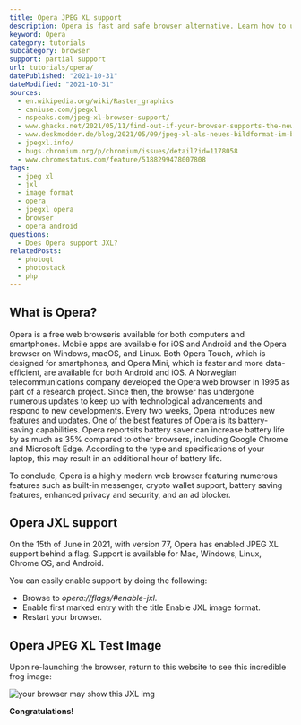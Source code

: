 ```yaml
---
title: Opera JPEG XL support
description: Opera is fast and safe browser alternative. Learn how to use JXL images within Opera.
keyword: Opera
category: tutorials
subcategory: browser
support: partial support
url: tutorials/opera/
datePublished: "2021-10-31"
dateModified: "2021-10-31"
sources:
  - en.wikipedia.org/wiki/Raster_graphics
  - caniuse.com/jpegxl
  - nspeaks.com/jpeg-xl-browser-support/
  - www.ghacks.net/2021/05/11/find-out-if-your-browser-supports-the-new-image-format-jpeg-xl/
  - www.deskmodder.de/blog/2021/05/09/jpeg-xl-als-neues-bildformat-im-browser-aktivieren-chrome-edge-firefox/
  - jpegxl.info/
  - bugs.chromium.org/p/chromium/issues/detail?id=1178058
  - www.chromestatus.com/feature/5188299478007808
tags:
  - jpeg xl
  - jxl
  - image format
  - opera
  - jpegxl opera
  - browser
  - opera android
questions:
  - Does Opera support JXL?
relatedPosts:
  - photoqt
  - photostack
  - php
---
```


## What is Opera?

Opera is a free web browseris available for both computers and smartphones. Mobile apps are available for iOS and Android and the Opera browser on Windows, macOS, and Linux. Both Opera Touch, which is designed for smartphones, and Opera Mini, which is faster and more data-efficient, are available for both Android and iOS. A Norwegian telecommunications company developed the Opera web browser in 1995 as part of a research project. Since then, the browser has undergone numerous updates to keep up with technological advancements and respond to new developments. Every two weeks, Opera introduces new features and updates. One of the best features of Opera is its battery-saving capabilities. Opera reportsits battery saver can increase battery life by as much as 35% compared to other browsers, including Google Chrome and Microsoft Edge. According to the type and specifications of your laptop, this may result in an additional hour of battery life.

To conclude, Opera is a highly modern web browser featuring numerous features such as built-in messenger, crypto wallet support, battery saving features, enhanced privacy and security, and an ad blocker.

## Opera JXL support

On the 15th of June in 2021, with version 77, Opera has enabled JPEG XL support behind a flag.
Support is available for Mac, Windows, Linux, Chrome OS, and Android.

You can easily enable support by doing the following:

- Browse to _opera://flags/#enable-jxl_.
- Enable first marked entry with the title Enable JXL image format.
- Restart your browser.

## Opera JPEG XL Test Image

Upon re-launching the browser, return to this website to see this incredible frog image:

![your browser may show this JXL img](/comparison/frog.jxl)

**Congratulations!**
